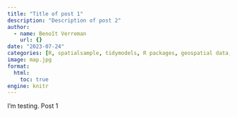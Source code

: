 ```yaml
---
title: "Title of post 1"
description: "Description of post 2"
author:
  - name: Benoît Verreman
    url: {}
date: "2023-07-24"
categories: [R, spatialsample, tidymodels, R packages, geospatial data, Tutorials]
image: map.jpg
format: 
  html:
    toc: true
engine: knitr
---
```


I'm testing. Post 1